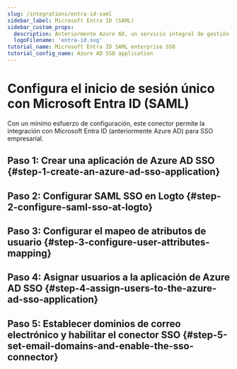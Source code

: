```yaml
---
slug: /integrations/entra-id-saml
sidebar_label: Microsoft Entra ID (SAML)
sidebar_custom_props:
  description: Anteriormente Azure AD, un servicio integral de gestión de identidades basado en la nube.
  logoFilename: 'entra-id.svg'
tutorial_name: Microsoft Entra ID SAML enterprise SSO
tutorial_config_name: Azure AD SSO application
---
```




# Configura el inicio de sesión único con Microsoft Entra ID (SAML)

Con un mínimo esfuerzo de configuración, este conector permite la integración con Microsoft Entra ID (anteriormente Azure AD) para SSO empresarial.

<GuideTip />

## Paso 1: Crear una aplicación de Azure AD SSO \{#step-1-create-an-azure-ad-sso-application}

<Step1 />

## Paso 2: Configurar SAML SSO en Logto \{#step-2-configure-saml-sso-at-logto}

<Step2 />

## Paso 3: Configurar el mapeo de atributos de usuario \{#step-3-configure-user-attributes-mapping}

<Step3 />

## Paso 4: Asignar usuarios a la aplicación de Azure AD SSO \{#step-4-assign-users-to-the-azure-ad-sso-application}

<Step4 />

## Paso 5: Establecer dominios de correo electrónico y habilitar el conector SSO \{#step-5-set-email-domains-and-enable-the-sso-connector}

<Step5 />
